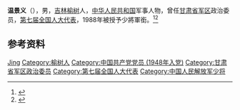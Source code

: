 '''温景义'''（{{bd|？||2010年|10月9日}}），男，[[吉林|吉林]][[榆树|榆树]]人，[[中华人民共和国|中华人民共和国]]军事人物，曾任[[甘肃省军区|甘肃省军区]]政治委员，[[第七届全国人大代表|第七届全国人大代表]]，1988年被授予少將軍銜。<ref>{{Cite book|title=中华人民共和国职官志|author=何虎生, 李耀东, 向常福主编|publisher=中国社会出版社|year=2003|isbn=9787800883934|location=北京|pages=}}</ref><ref>{{Cite web |date=2011-02-23 |title=温景义同志逝世 |url=http://mil.news.sina.com.cn/2011-02-23/0254634165.html |work=解放军报 |accessdate=2021-02-07}}</ref>

== 参考资料 ==
{{reflist}}

{{Authority control}}
{{DEFAULTSORT:Wen温}}
[[Category:温姓|Jing]]
[[Category:榆树人|Category:榆树人]]
[[Category:中国共产党党员_(1948年入党)|Category:中国共产党党员 (1948年入党)]]
[[Category:甘肃省军区政治委员|Category:甘肃省军区政治委员]]
[[Category:第七届全国人大代表|Category:第七届全国人大代表]]
[[Category:中国人民解放军少将|Category:中国人民解放军少将]]
{{中国人物小作品}}